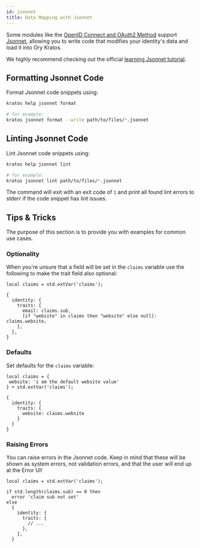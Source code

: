 ```yaml
---
id: jsonnet
title: Data Mapping with Jsonnet
---
```


Some modules like the [OpenID Connect and OAuth2 Method](../social-signin/overview) support [Jsonnet](https://jsonnet.org),
allowing you to write code that modifies your identity's data and load it into Ory Kratos.

We highly recommend checking out the official [learning Jsonnet tutorial](https://jsonnet.org/learning/tutorial.html).

## Formatting Jsonnet Code

Format Jsonnet code snippets using:

```sh
kratos help jsonnet format

# for example:
kratos jsonnet format --write path/to/files/*.jsonnet
```

## Linting Jsonnet Code

Lint Jsonnet code snippets using:

```sh
kratos help jsonnet lint

# for example:
kratos jsonnet lint path/to/files/*.jsonnet
```

The command will exit with an exit code of `1` and print all found lint errors to stderr if the code snippet has lint issues.

## Tips & Tricks

The purpose of this section is to provide you with examples for common use cases.

### Optionality

When you're unsure that a field will be set in the `claims` variable use the following to make the trait field also optional:

```jsonnet
local claims = std.extVar('claims');

{
  identity: {
    traits: {
      email: claims.sub,
      [if "website" in claims then "website" else null]: claims.website,
    },
  },
}
```

### Defaults

Set defaults for the `claims` variable:

```jsonnet
local claims = {
 website: 'i am the default website value'
} + std.extVar('claims');

{
  identity: {
    traits: {
      website: claims.website
    }
  }
}
```

### Raising Errors

You can raise errors in the Jsonnet code. Keep in mind that these will be shown as system errors, not validation errors, and that
the user will end up at the Error UI!

```jsonnet
local claims = std.extVar('claims');

if std.length(claims.sub) == 0 then
  error 'claim sub not set'
else
  {
    identity: {
      traits: {
        // ...
      },
    },
  }
```
